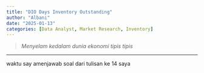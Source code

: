 ```yaml
---
title: "DIO Days Inventory Outstanding"
author: "Albani"
date: "2025-01-13"
categories: [Data Analyst, Market Research, Inventory]
---
```

> *Menyelam kedalam dunia ekonomi tipis tipis*

-------

waktu say amenjawab soal dari tulisan ke 14 saya